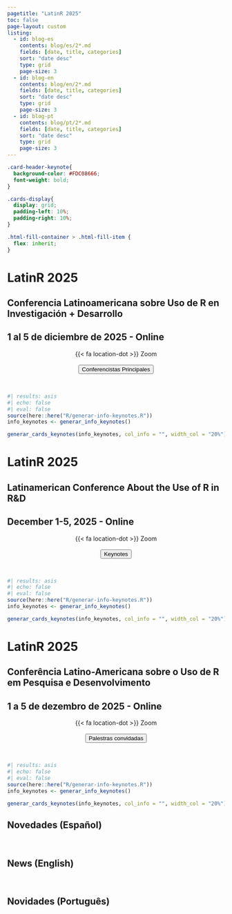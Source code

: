 ```yaml
---
pagetitle: "LatinR 2025"
toc: false
page-layout: custom
listing:
  - id: blog-es
    contents: blog/es/2*.md
    fields: [date, title, categories]
    sort: "date desc"
    type: grid
    page-size: 3
  - id: blog-en
    contents: blog/en/2*.md
    fields: [date, title, categories]
    sort: "date desc"
    type: grid
    page-size: 3
  - id: blog-pt
    contents: blog/pt/2*.md
    fields: [date, title, categories]
    sort: "date desc"
    type: grid
    page-size: 3        
---
```


```css
.card-header-keynote{
  background-color: #FDC08666;
  font-weight: bold;
}

.cards-display{
  display: grid;
  padding-left: 10%;
  padding-right: 10%;
}

.html-fill-container > .html-fill-item {
  flex: inherit;
}
```


::: {.content-visible when-profile="es"}
::: grid
::: {#banner .g-col-12}
# LatinR 2025

## Conferencia Latinoamericana sobre Uso de R en Investigación + Desarrollo

## 1 al 5 de diciembre de 2025 - Online

<center> {{< fa location-dot >}} Zoom </center>
<br>
</section>

<!-- <center><a href='blog/es/2025-05-31-presentacion-trabajos-2025.html'><button type="button" class="btn btn-light btn-lg">Llamado a presentación de trabajos</button></a></center> -->


<!-- <center><a href='cronograma/programa/preliminar.qmd'><button type="button" class="btn btn-light btn-lg">Programa</button></a></center> -->

<!--<center> <a href='https://www.eventbrite.cl/e/latinr-2024-conferencia-latinoamericana-sobre-uso-de-r-en-id-tickets-970622687587?utm-campaign=social&utm-content=attendeeshare&utm-medium=discovery&utm-term=listing&utm-source=cp&aff=ebdsshcopyurl' target='_blank'><button type="button" class="btn btn-light btn-lg"><i class="fa-solid fa-user-plus"></i> Inscripción</button></a>

<center>
<a href='cronograma/programa/index.html'><button type="button" class="btn btn-light btn-lg"><i class="fa-solid fa-list"></i> Programa</button></a>
</center>

</center> -->

<center>
<a href='cronograma/conferencistas/index.qmd'><button type="button" class="btn btn-light btn-lg"><i class="fa-solid fa-list"></i> Conferencistas Principales</button></a>
</center>

<br> 
:::
:::

<!--
## Conferencistas
-->

```r
#| results: asis
#| echo: false
#| eval: false
source(here::here("R/generar-info-keynotes.R"))
info_keynotes <- generar_info_keynotes()

generar_cards_keynotes(info_keynotes, col_info = "", width_col = "20%")

```




:::


:::: {.content-visible when-profile="en"}
::: grid
::: {#banner .g-col-12}
# LatinR 2025

## Latinamerican Conference About the Use of R in R&D

## December 1-5, 2025 - Online

<center> {{< fa location-dot >}} Zoom </center>
<br>
</section>

<!--
<center><a href='blog/en/2025-05-31-call-for-papers-2025.html'><button type="button" class="btn btn-light btn-lg">Call for Papers</button></a></center> -->


<!-- <center><a href='cronograma/programa/preliminar.qmd'><button type="button" class="btn btn-light btn-lg">Program</button></a></center> -->

<!-- <center> <a href='https://www.eventbrite.cl/e/latinr-2024-conferencia-latinoamericana-sobre-uso-de-r-en-id-tickets-970622687587?utm-campaign=social&utm-content=attendeeshare&utm-medium=discovery&utm-term=listing&utm-source=cp&aff=ebdsshcopyurl' target='_blank'><button type="button" class="btn btn-light btn-lg"><i class="fa-solid fa-user-plus"></i> Register</button></a> 

<center>
<a href='cronograma/programa/index.html'><button type="button" class="btn btn-light btn-lg"><i class="fa-solid fa-list"></i> Program</button></a>
</center> -->



<center>
<a href='cronograma/conferencistas/keynotes.qmd'><button type="button" class="btn btn-light btn-lg"><i class="fa-solid fa-list"></i> Keynotes</button></a>
</center>


<br>
:::
:::




<!--
## Keynotes
-->

```r
#| results: asis
#| echo: false
#| eval: false
source(here::here("R/generar-info-keynotes.R"))
info_keynotes <- generar_info_keynotes()

generar_cards_keynotes(info_keynotes, col_info = "", width_col = "20%")

```

::::

:::: {.content-visible when-profile="pt"}
::: grid
::: {#banner .g-col-12}

# LatinR 2025

## Conferência Latino-Americana sobre o Uso de R em Pesquisa e Desenvolvimento

## 1 a 5 de dezembro de 2025 - Online

<center> {{< fa location-dot >}} Zoom</center>
<br>
</section>

<!-- <center><a href='blog/pt/2025-05-31-apresentacao-trabalhos-2025.html'><button type="button" class="btn btn-light btn-lg">Chamada de apresentação de trabalhos</button></a></center> -->

<!-- <center><a href='cronograma/programa/preliminar.qmd'><button type="button" class="btn btn-light btn-lg">Programação</button></a></center> -->

<!-- <center> <a href='https://www.eventbrite.cl/e/latinr-2024-conferencia-latinoamericana-sobre-uso-de-r-en-id-tickets-970622687587?utm-campaign=social&utm-content=attendeeshare&utm-medium=discovery&utm-term=listing&utm-source=cp&aff=ebdsshcopyurl' target='_blank'><button type="button" class="btn btn-light btn-lg"><i class="fa-solid fa-user-plus"></i> Inscrição</button></a> 

<center>
<a href='cronograma/programa/index.html'><button type="button" class="btn btn-light btn-lg"><i class="fa-solid fa-list"></i> Programa</button></a> 
</center> -->

<center>
<a href='cronograma/conferencistas/palestras-convidadas.qmd'><button type="button" class="btn btn-light btn-lg"><i class="fa-solid fa-list"></i> Palestras convidadas</button></a>
</center>


<br>
:::
:::


<!--
## Palestrantes principais
-->

```r
#| results: asis
#| echo: false
#| eval: false
source(here::here("R/generar-info-keynotes.R"))
info_keynotes <- generar_info_keynotes()

generar_cards_keynotes(info_keynotes, col_info = "", width_col = "20%")

```

:::

## Novedades (Español)

::: {#blog-es}
:::
<br>

## News (English)

::: {#blog-en}
:::
<br>


## Novidades (Português)

::: {#blog-pt}
:::
<br>
